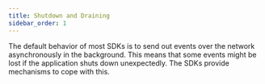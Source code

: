```yaml
---
title: Shutdown and Draining
sidebar_order: 1
---
```


The default behavior of most SDKs is to send out events over the network
asynchronously in the background. This means that some events might be lost if
the application shuts down unexpectedly. The SDKs provide mechanisms to cope
with this.

<PlatformContent includePath="configuration/drain-example" />
